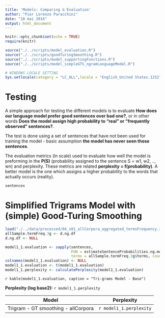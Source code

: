 ```yaml
---
title: 'Models: Comparing & Evaluation'
author: "Pier Lorenzo Paracchini"
date: "10 mai 2016"
output: html_document
---
```


```r
knitr::opts_chunk$set(echo = TRUE)
require(knitr)

source("./../scripts/model_evaluation.R")
source("./../scripts/goodTuringSmoothing.R")
source("./../scripts/model_supportingFunctions.R")
source("./../scripts/model_simpleGTS_ngramLanguageModel.R")

# WINDOWS LOCALE SETTING
Sys.setlocale(category = "LC_ALL",locale = "English_United States.1252")
```

# Testing

A simple approach for testing the different models is to evaluate  __How does our language model prefer good sentences over bad one?__, or in other words __Does the model assign high probability to "real" or "frequently observed" sentences?__.

The test is done using a set of sentences that have not been used for training the model - basic assumption __the model has never seen those sentences__.

The evaluation metrics (ln scale) used to evaluate how well the model is preforming in the __P(S)__ (probability assigned to the sentence S = w1, w2, .., wn) and perplexity. These metrics are related __perplexity = f(probability)__. A better model is the one which assigns a higher probability to the words that actually occurs (reality).

```r
sentences
```

# Simplified Trigrams Model with (simple) Good-Turing Smoothing

```r

load("./../data/processed/04_s01_allCorpora_aggregated_termsFrequency.3g.rdata")
allSample.termFreq.3g <- d.ng.df
d.ng.df <- NULL
```


```r

model1_1.evaluation <- sapply(sentences, 
                              FUN = estimateSentenceProbabilities.ng.model.simple.withGoodTuring.smoothing, 
                              terms = allSample.termFreq.3g$terms, counters = allSample.termFreq.3g$total, ng = 3)
colnames(model1_1.evaluation) <- NULL
model1_1.evaluation <- t(model1_1.evaluation)
model1_1.perplexity <- calculatePerplexity(model1_1.evaluation)
```

`r kable(model1_1.evaluation, caption = "Tri-grams Model - Base")`

__Perplexity (log base2):__ `r model1_1.perplexity`


Model | Perplexity
------------- | -------------
Trigram - GT smoothing - allCorpora | `r model1_1.perplexity`

